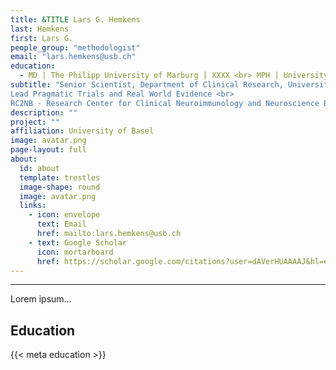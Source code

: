 ```yaml
---
title: &TITLE Lars G. Hemkens
last: Hemkens
first: Lars G.
people_group: "methodologist"
email: "lars.hemkens@usb.ch"
education:
  - MD | The Philipp University of Marburg | XXXX <br> MPH | University of Düsseldorf | XXXX
subtitle: "Senior Scientist, Department of Clinical Research, University of Basel <br>
Lead Pragmatic Trials and Real World Evidence <br>
RC2NB - Research Center for Clinical Neuroimmunology and Neuroscience Basel"
description: ""
project: ""
affiliation: University of Basel
image: avatar.png
page-layout: full
about: 
  id: about
  template: trestles
  image-shape: round
  image: avatar.png
  links:
    - icon: envelope
      text: Email
      href: mailto:lars.hemkens@usb.ch 
    - text: Google Scholar
      icon: mortarboard 
      href: https://scholar.google.com/citations?user=dAVerHUAAAAJ&hl=en
---
```

<hr>
::: {#about}



Lorem ipsum...

## Education

{{< meta education >}}

:::
